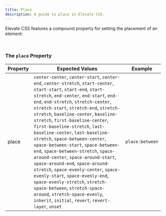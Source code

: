 ```yaml
---
title: Place
description: A guide to place in Elevate CSS.
---
```


Elevate CSS features a compound property for setting the placement of an element:

<br/>

### The `place` Property

| Property   | Expected Values | Example     |
|------------|--------------------|-----------------------|
| place |  `center-center`, `center-start`, `center-end`, `center-stretch`, `start-center`, `start-start`, `start-end`, `start-stretch`, `end-center`, `end-start`, `end-end`, `end-stretch`, `stretch-center`, `stretch-start`, `stretch-end`, `stretch-stretch`, `baseline-center`, `baseline-stretch`, `first-baseline-center`, `first-baseline-stretch`, `last-baseline-center`, `last-baseline-stretch`, `space-between-center`, `space-between-start`, `space-between-end`, `space-between-stretch`, `space-around-center`, `space-around-start`, `space-around-end`, `space-around-stretch`, `space-evenly-center`, `space-evenly-start`, `space-evenly-end`, `space-evenly-stretch`, `stretch-space-between`, `stretch-space-around`, `stretch-space-evenly`, `inherit`, `initial`, `revert`, `revert-layer`, `unset` |  `place:between`  |
